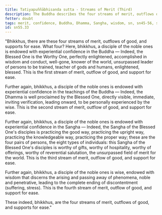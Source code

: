 ```yaml
---
title: Tatiyapuññābhisanda sutta - Streams of Merit (Third)
description: The Buddha describes the four streams of merit, outflows of good, and supports for ease. The fourth quality is wisdom.
fetter: doubt
tags: merit, confidence, Buddha, Dhamma, Sangha, wisdom, sn, sn45-56, sn55
id: sn55.33
---
```


"Bhikkhus, there are these four streams of merit, outflows of good, and supports for ease. What four? Here, bhikkhus, a disciple of the noble ones is endowed with experiential confidence in the Buddha — Indeed, the Blessed One is the Worthy One, perfectly enlightened, accomplished in wisdom and conduct, well-gone, knower of the world, unsurpassed leader of persons to be trained, teacher of gods and humans, enlightened, blessed. This is the first stream of merit, outflow of good, and support for ease.

Further again, bhikkhus, a disciple of the noble ones is endowed with experiential confidence in the teachings of the Buddha — Indeed, the Dhamma is well proclaimed by the Blessed One, directly visible, immediate, inviting verification, leading onward, to be personally experienced by the wise. This is the second stream of merit, outflow of good, and support for ease.

Further again, bhikkhus, a disciple of the noble ones is endowed with experiential confidence in the Sangha — Indeed, the Sangha of the Blessed One's disciples is practicing the good way, practicing the upright way, practicing the knowledgeable way, practicing the proper way; these are the four pairs of persons, the eight types of individuals: this Sangha of the Blessed One's disciples is worthy of gifts, worthy of hospitality, worthy of offerings, worthy of reverential salutation, the unsurpassed field of merit for the world. This is the third stream of merit, outflow of good, and support for ease.

Further again, bhikkhus, a disciple of the noble ones is wise, endowed with wisdom that discerns the arising and passing away of phenomena, noble and penetrative, leading to the complete ending of discontentment (suffering, stress). This is the fourth stream of merit, outflow of good, and support for ease.

These indeed, bhikkhus, are the four streams of merit, outflows of good, and supports for ease."